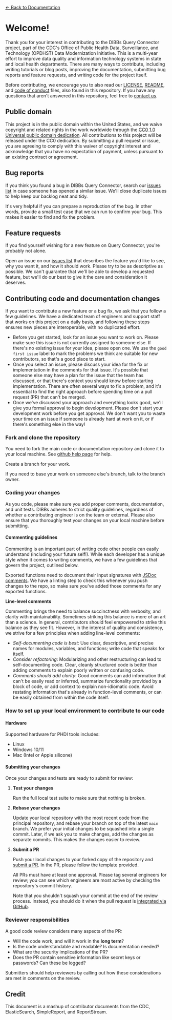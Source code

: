 [← Back to Documentation](/docs)

# Welcome!

Thank you for your interest in contributing to the DIBBs Query Connector project, part of the CDC's Office of Public Health Data, Surveillance, and Technology (OPDHST) Data Modernization Initiative. This is a multi-year effort to improve data quality and information technology systems in state and local health departments. There are many ways to contribute, including writing tutorials or blog posts, improving the documentation, submitting bug reports and feature requests, and writing code for the project itself.

Before contributing, we encourage you to also read our [LICENSE](LICENSE.md),
[README](README.md), and [code of conduct](https://github.com/CDCgov/template/blob/master/code-of-conduct.md)
files, also found in this repository. If you have any questions that aren't
answered in this repository, feel free to [contact us](mailto:prime@cdc.gov).

## Public domain

This project is in the public domain within the United States, and we waive copyright and
related rights in the work worldwide through the [CC0 1.0 Universal public domain dedication](https://creativecommons.org/publicdomain/zero/1.0/).
All contributions to this project will be released under the CC0 dedication. By
submitting a pull request or issue, you are agreeing to comply with this waiver
of copyright interest and acknowledge that you have no expectation of payment,
unless pursuant to an existing contract or agreement.

## Bug reports

If you think you found a bug in DIBBs Query Connector, search our [issues list](https://github.com/CDCgov/dibbs-query-connector/issues) in case someone has opened a similar issue. We'll close duplicate issues to help keep our backlog neat and tidy.

It's very helpful if you can prepare a reproduction of the bug. In other words, provide a small test case that we can run to confirm your bug. This makes it easier to find and fix the problem.

## Feature requests

If you find yourself wishing for a new feature on Query Connector, you're probably not alone.

Open an issue on our [issues list](https://github.com/CDCgov/dibbs-query-connector/issues) that describes the feature you'd like to see, why you want it, and how it should work. Please try to be as descriptive as possible. We can't guarantee that we'll be able to develop a requested feature, but we'll do our best to give it the care and consideration it deserves.

## Contributing code and documentation changes

If you want to contribute a new feature or a bug fix, we ask that you follow a few guidelines. We have a dedicated team of engineers and support staff that works on this project on a daily basis, and following these steps ensures new pieces are interoperable, with no duplicated effort.

- Before you get started, look for an issue you want to work on. Please make sure this issue is not currently assigned to someone else. If there's no existing issue for your idea, please open one. We use the `good first issue` label to mark the problems we think are suitable for new contributors, so that's a good place to start.
- Once you select an issue, please discuss your idea for the fix or implementation in the comments for that issue. It's possible that someone else may have a plan for the issue that the team has discussed, or that there's context you should know before starting implementation. There are often several ways to fix a problem, and it's essential to find the right approach before spending time on a pull request (PR) that can't be merged.
- Once we've discussed your approach and everything looks good, we'll give you formal approval to begin development. Please don't start your development work before you get approval. We don't want you to waste your time on an issue if someone is already hard at work on it, or if there's something else in the way!

### Fork and clone the repository

You need to fork the main code or documentation repository and clone it to your local machine. See
[github help page](https://help.github.com/articles/fork-a-repo) for help.

Create a branch for your work.

If you need to base your work on someone else's branch, talk to the branch owner.

### Coding your changes

As you code, please make sure you add proper comments, documentation, and unit tests. DIBBs adheres to strict quality guidelines, regardless of whether a contributing engineer is on the team or external. Please also ensure that you thoroughly test your changes on your local machine before submitting.

#### Commenting guidelines

Commenting is an important part of writing code other people can easily understand (including your future self!). While each developer has a unique style when it comes to writing comments, we have a few guidelines that govern the project, outlined below.

Exported functions need to document their input signatures with [JSDoc comments](https://jsdoc.app/). We have a linting step to check this whenever you push changes to the repo, so make sure you've added those comments for any exported functions.

**Line-level comments**

Commenting brings the need to balance succinctness with verbosity, and clarity with maintainability. Sometimes striking this balance is more of an art than a science. In general, contributors should feel empowered to strike this balance as they see fit. However, in the interest of quality and consistency, we strive for a few principles when adding line-level comments:

- _Self-documenting code is best_: Use clear, descriptive, and precise names for modules, variables, and functions; write code that speaks for itself.
- _Consider refactoring_: Modularizing and other restructuring can lead to self-documenting code. Clear, cleanly structured code is better than adding comments to explain poorly written or confusing code.
- _Comments should add clarity_: Good comments can add information that can't be easily read or inferred, summarize functionality provided by a block of code, or add context to explain non-idiomatic code. Avoid restating information that's already in function-level comments, or can be easily obtained from within the code itself.

### How to set up your local environment to contribute to our code

#### Hardware

Supported hardware for PHDI tools includes:

- Linux
- Windows 10/11
- Mac (Intel or Apple silicone)

#### Submitting your changes

Once your changes and tests are ready to submit for review:

1. **Test your changes**

   Run the full local test suite to make sure that nothing is broken.

2. **Rebase your changes**

   Update your local repository with the most recent code from the principal repository, and rebase your branch on top of the latest `main` branch. We prefer your initial changes to be squashed into a single commit. Later, if we ask you to make changes, add the changes as separate commits. This makes the changes easier to review.

3. **Submit a PR**

   Push your local changes to your forked copy of the repository and [submit a PR](https://help.github.com/articles/using-pull-requests). In the PR, please follow the template provided.

   All PRs must have at least one approval. Please tag several engineers for review; you can see which engineers are most active by checking the repository's commit history.

   Note that you shouldn't squash your commit at the end of the review process. Instead, you should do it when the pull request is [integrated
   via GitHub](https://github.com/blog/2141-squash-your-commits).

### Reviewer responsibilities

A good code review considers many aspects of the PR:

- Will the code work, and will it work in the **long term**?
- Is the code understandable and readable? Is documentation needed?
- What are the security implications of the PR?
- Does the PR contain sensitive information like secret keys or passwords? Can these be logged?

Submitters should help reviewers by calling out how these considerations are met in comments on the review.

## Credit

This document is a mashup of contributor documents from the CDC, ElasticSearch, SimpleReport, and ReportStream.
